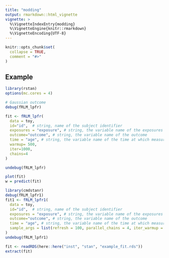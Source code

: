 ```yaml
---
title: "modding"
output: rmarkdown::html_vignette
vignette: >
  %\VignetteIndexEntry{modding}
  %\VignetteEngine{knitr::rmarkdown}
  %\VignetteEncoding{UTF-8}
---
```


```r
knitr::opts_chunk$set(
  collapse = TRUE,
  comment = "#>"
)
```

## Example
```r
library(rstan)
options(mc.cores = 4)

# Gaussian outcome
debug(fRLM_lpfr)

fit <- fRLM_lpfr(
  data = toy,
  id="id",  # string, name of the subject identifier
  exposures = "exposure", # string, the variable name of the exposures (for now, one)
  outcome="outcome", # string, the variable name of the outcome
  time = "age", # string, the variable name of the time at which measures were taken
  warmup= 500,
  iter=1000,
  chains=4
)

undebug(fRLM_lpfr)

plot(fit)
w = predict(fit)
```

```r
library(cmdstanr)
debug(fRLM_lpfr1)
fit1 <- fRLM_lpfr1(
  data = toy,
  id="id",  # string, name of the subject identifier
  exposures = "exposure", # string, the variable name of the exposures (for now, one)
  outcome="outcome", # string, the variable name of the outcome
  time = "age", # string, the variable name of the time at which measures were taken
  sample_args = list(refresh = 100, parallel_chains = 4, iter_warmup = 1000, iter_sampling = 1000)
)
undebug(fRLM_lpfr1)
```

```r
fit <- readRDS(here::here("inst", "stan", "example_fit.rds"))
extract(fit)
```

